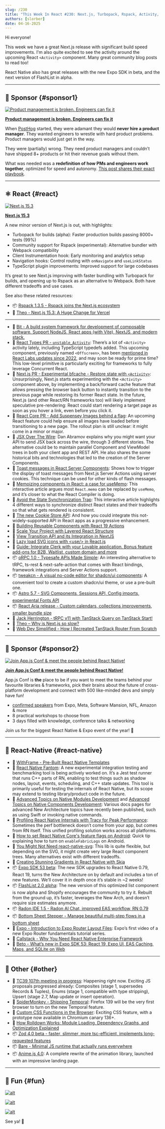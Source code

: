 ```yaml
---
slug: /230
title: "This Week In React #230: Next.js, Turbopack, Rspack, Activity, RSC, oRPC, tweakcn | Expo, Fantom, FlashList, SVG, Tracy, New Arch, Radon | TC39, Temporal, Zod, Bare, Rolldown, CSS Functions"
authors: [slorber]
date: 04-16-2025
---
```


Hi everyone!

This week we have a great Next.js release with significant build speed improvements. I'm also quite excited to see the activity around the upcoming React `<Activity>` component. Many great community blog posts to read too!

React Native also has great releases with the new Expo SDK in beta, and the next version of FlashList in alpha.

<!-- truncate -->


<Support />

---

## 💸 Sponsor {#sponsor1}

[![Product management is broken. Engineers can fix it](/emails/issues/230/posthog.jpg)](https://go.posthog.com/twir-apr16)

**[Product management is broken. Engineers can fix it](https://go.posthog.com/twir-apr16)**

When [PostHog](https://go.posthog.com/twir-apr16-ph) started, they were adamant they would **never hire a product manager**. They wanted engineers to wrestle with hard product problems. Product managers would just get in the way.

They were (partially) wrong. They need product managers and couldn’t have shipped 8+ products or hit their revenue goals without them.

What was needed was a **redefinition of how PMs and engineers work together**, optimized for speed and autonomy. [This post shares their exact playbook](https://go.posthog.com/twir-apr16).

---

## ⚛️ React {#react}

[![Next.js 15.3](/emails/issues/230/nextjs.jpg)](https://nextjs.org/blog/next-15-3)

**[Next.js 15.3](https://nextjs.org/blog/next-15-3)**

A new minor version of Next.js is out, with highlights:

- Turbopack for builds (alpha): Faster production builds passing 8000+ tests (99%)
- Community support for Rspack (experimental): Alternative bundler with Webpack compatibility
- Client Instrumentation hook: Early monitoring and analytics setup
- Navigation hooks: Control routing with `onNavigate` and `useLinkStatus`
- TypeScript plugin improvements: Improved support for large codebases

It’s great to see Next.js improving with faster bundling with Turbopack for builds, and opening up to Rspack as an alternative to Webpack. Both have different tradeoffs and use cases.

See also these related resources:

- 📦 [Rspack 1.3.5 \- Rspack joins the Next.js ecosystem](https://rspack.dev/blog/rspack-next-partner)
- 🎥 [Theo \- Next.js 15.3: A Huge Change for Vercel](https://www.youtube.com/watch?v=jN0kB85rxGg)

---

- 💸 [Bit - A build system framework for development of composable software. Support NodeJS, React apps (with Vite), NextJS, and modern stack.](https://bit.dev/?utm_source=ThisWeekInReact&utm_id=8&utm_medium=newsletter)
- 👀 [React Types PR \- `unstable_Activity`](https://github.com/DefinitelyTyped/DefinitelyTyped/pull/72454): There’s a lot of `<Activity>` activity lately, including TypeScript typedefs added. This upcoming component, previously named `<Offscreen>`, has been [mentioned in React Labs updates since 2022](https://react.dev/blog/2022/06/15/react-labs-what-we-have-been-working-on-june-2022#offscreen), and may soon be ready for prime time? This low-level primitive is particularly exciting for frameworks to fully leverage Concurrent React.
- 👀 [Next.js PR \- Experimental bfcache \- Restore state with `<Activity>`](https://github.com/vercel/next.js/pull/77992): Unsurprisingly, Next.js starts experimenting with the `<Activity>` component above, by implementing a back/forward cache feature that allows pressing the browser back button to instantly transition to the previous page while restoring its former React state. In the future, Next.js (and other React/RN frameworks too) will likely implement speculative pre-rendering: React could start rendering a target page as soon as you hover a link, even before you click it.
- 👀 [React Core PR \- Add Suspensey Images behind a flag](https://github.com/facebook/react/pull/32819): An upcoming React feature could help ensure all images have loaded before transitioning to a new page. The rollout plan is still unclear: it might come in a minor or major.
- 📜 [JSX Over The Wire](https://overreacted.io/jsx-over-the-wire/): Dan Abramov explains why you might want your API to send JSX back across the wire, through 3 different stories. The alternative could be to maintain parallel Component and ViewModel trees in both your client app and REST API. He also shares the some historical bits and technologies that led to the creation of the Server Components.
- 📜 [Toast messages in React Server Components](https://buildui.com/posts/toast-messages-in-react-server-components): Shows how to trigger the display of toast messages from Next.js Server Actions using server cookies. This technique can be used for other kinds of flash messages.
- 📜 [Memoizing components in React: a case for useMemo](https://gabrielpichot.fr/blog/memoizing-components-in-react-a-case-for-usememo/): This interactive article argues most `React.memo` can be replaced by `useMemo`, and it’s closer to what the React Compiler is doing.
- 📜 [Avoid the State Synchronization Trap](https://ondrejvelisek.github.io/avoid-state-synchronization-trap/): This interactive article highlights 4 different ways to synchronize distinct React states and their tradeoffs so that what gets rendered is consistent.
- 📜 [The new Cookie Store API](https://fotis.xyz/posts/the-new-cookie-store-api/): And how you could integrate this not-widely-supported API in React apps as a progressive enhancement.
- 📜 [Building Reusable Components with React 19 Actions](https://aurorascharff.no/posts/building-reusable-components-with-react19-actions/)
- 📜 [Scale Your Project with Layered React Structure](https://playfulprogramming.com/posts/layered-react-structure)
- 📜 [View Transition API and its Integration in NextJS](https://www.premieroctet.com/blog/en/view-transition-api-in-next-js-and-react)
- 📜 [Lazy load SVG icons with \<use/\> in React.js](https://www.jeantinland.com/blog/lazy-load-svg-icons-with-use-react-js/)
- 💸 [Guide: Integrate Clerk with your Lovable application. Bonus feature add-ons for B2B, Waitlist, custom domain and more](https://go.clerk.com/EbcUjrv)
- 📦 [oRPC 1.0 \- Typesafe APIs Made Simple](https://orpc.unnoq.com/blog/v1-announcement): An interesting alternative to tRPC, ts-rest & next-safe-action that comes with React bindings, framework integrations and Server Actions support.
- 📦 [tweakcn \- A visual no-code editor for shadcn/ui components](https://github.com/jnsahaj/tweakcn): A convenient tool to create a custom shadcn/ui theme, or use a pre-built one.
- 📦 [Astro 5.7 \- SVG Components, Sessions API, Config imports, experimental Fonts API](https://astro.build/blog/astro-570/)
- 📦 [React Aria release \- Custom calendars, collections improvements, smaller bundle size](https://react-spectrum.adobe.com/releases/2025-04-11.html)
- 🎥 [Jack Herrington \- tRPC v11 with TanStack Query on TanStack Start\!](https://www.youtube.com/watch?v=dLUyPLbvdY0)
- 🎥 [Theo – Why is Next.js so slow?](https://www.youtube.com/watch?v=mMQCLQTky34)
- 🎥 [Web Dev Simplified \- How I Recreated TanStack Router From Scratch](https://www.youtube.com/watch?v=b7uUWoS1Zro)

<SubscribeFormEmbed placement="middle" />

---

## 💸 Sponsor {#sponsor2}

[![Join App.js Conf & meet the people behind React Native!](/emails/issues/230/appjs.jpg)](https://appjs.co)

**[Join App.js Conf & meet the people behind React Native!](https://appjs.co)**

App.js Conf is **the** place to be if you want to meet the teams behind your favourite libraries & frameworks, pick their brains about the future of cross-platform development and connect with 500 like-minded devs and simply have fun!

- [confirmed speakers](https://appjs.co/#speakers) from Expo, Meta, Software Mansion, NFL, Amazon & more
- 8 practical workshops to choose from
- 3 days filled with knowledge, conference talks & networking

Join us for the biggest React Native & Expo event of the year! 🚀

---

## 📱 React-Native {#react-native}

- 💸 [WithFrame - Pre-Built React Native Templates](https://withfra.me)
- 👀 [React Native Fantom](https://github.com/facebook/react-native/blob/main/packages/react-native-fantom/__docs__/README.md): A new experimental integration testing and benchmarking tool is being actively worked on. It’s a Jest test runner that runs C++ parts of RN, enabling to test things such as shadow nodes, layout, events, scheduling, and C++ state updates. This tool is primarily useful for testing the internals of React Native, but its scope may extend to testing library/product code in the future.
- 📖 [Advanced Topics on Native Modules Development](https://reactnative.dev/docs/the-new-architecture/advanced-topics-modules) and [Advanced Topics on Native Components Development](https://reactnative.dev/docs/the-new-architecture/advanced-topics-components): Various docs pages for advanced New Architecture topics have recently been published, such as using Swift or invoking native commands.
- 📜 [Profiling React Native Internals with Tracy for Peak Performance](https://www.callstack.com/blog/profiling-react-native-internals-with-tracy-for-peak-performance): Sometimes the perf bottleneck doesn’t come from your app, but comes from RN itself. This unified profiling solution works across all platforms.
- 📜 [How to set React Native Core's feature flags on Android](https://andrei-calazans.com/posts/react-native-android-feature-flags/): Quick tip explaining how to turn on `enableFabricLogs` on Android.
- 📜 [You Might Not Need react-native-svg](https://blog.swmansion.com/you-might-not-need-react-native-svg-b5c65646d01f): This lib is quite flexible, but depending on the SVG, it might create very large React component trees. Many alternatives exist with different tradeoffs.
- 📜 [Creating Stunning Gradients in React Native with Skia](https://www.fabrizioduroni.it/blog/post/2025/04/02/react-native-skia-text-gradient)
- 📦 [Expo SDK 53 beta](https://expo.dev/changelog/sdk-53-beta): The new SDK upgrades to React Native 0.79, React 19, turns the New Architecture on by default and includes a ton of new features. We’ll cover it in depth once it’s stable in \~2 weeks\!
- 📦 [FlashList 2.0 alpha](https://github.com/Shopify/flash-list/tree/new-rlv-prototype): The new version of this optimized list component is now alpha and Shopify encourages the community to try it. Rebuilt from the ground up, it’s faster, leverages the New Arch, and doesn’t require size estimates anymore.
- 📦 [Radon IDE 1.5 \- Radon AI Chat, improved EAS workflow, RN 0.79](https://github.com/software-mansion/radon-ide/releases/tag/v1.5.0)
- 📦 [Bottom Sheet Stepper \- Manage beautiful multi-step flows in a bottom sheet](https://github.com/mahdidavoodi7/bottom-sheet-stepper)
- 🎥 [Expo \- Introduction to Expo Router Layout Files](https://www.youtube.com/watch?v=Yh6Qlg2CYwQ): Expo’s first video of a new Expo Router fundamentals tutorial series.
- 🎥 [Callstack \- Why You Need React Native Enterprise Framework](https://www.youtube.com/watch?v=yf-UZJ84-Gk)
- 🎥 [Beto \- What’s new in Expo SDK 53: React 19, Expo UI, EAS Caching, Maps, and SQLite on Web](https://www.youtube.com/watch?v=uXi503z8p-g)

---

## 🔀 Other {#other}

- 👀 [TC39 107th meeting in progress](https://github.com/tc39/agendas/blob/main/2025/04.md): Happening right now. Exciting JS proposals progressed already: Composites (stage 1, supersedes Records & Tuples), Enums (stage 1, compatible with type stripping), Upsert (stage 2.7, Map update or insert operation).
- 👀 [SpiderMonkey \- Shipping Temporal](https://spidermonkey.dev/blog/2025/04/11/shipping-temporal.html): Firefox 139 will be the very first browser to turn on the new Temporal feature.
- 📜 [Custom CSS Functions in the Browser](https://www.oddbird.net/2025/04/11/custom-functions/): Exciting CSS feature, with a prototype now available in Chromium canary 136+.
- 📜 [How Rolldown Works: Module Loading, Dependency Graphs, and Optimization Explained](https://www.atriiy.dev/blog/rolldown-module-loader-and-dependency-graph)
- 📦 [Zod 4.0 beta \- faster, slimmer, more tsc-efficient, implements long-requested features](https://v4.zod.dev/v4)
- 📦 [Bare \- Minimal JS runtime that actually runs everywhere](https://pears.com/news/introducing-bare-actually-run-javascript-everywhere/)
- 📦 [Anime.js 4.0](https://animejs.com/): A complete rewrite of the animation library, launched with an impressive landing page.

---

## 🤭 Fun {#fun}

[![alt](/emails/issues/230/meme.jpg)](https://x.com/sebastienlorber/status/1911715079919132842)

[![alt](/emails/issues/230/meme2.jpg)](https://x.com/sebastienlorber/status/1910290087163670959)

[![alt](/emails/issues/230/meme3.jpg)](https://x.com/PR0GRAMMERHUM0R/status/1910694354907263383)

See ya! 👋
